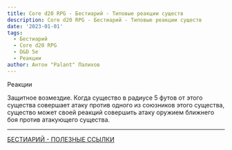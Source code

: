```yaml
---
title: Core d20 RPG - Бестиарий - Типовые реакции существ
description: Core d20 RPG - Бестиарий - Типовые реакции существ
date: '2023-01-01'
tags:
  - Бестиарий
  - Core d20 RPG
  - D&D 5e
  - Реакции
author: Антон "Palant" Палихов
---
```


Реакции

Защитное возмездие. Когда существо в радиусе 5 футов от этого существа совершает атаку против одного из союзников этого существа, существо может своей реакций совершить атаку оружием ближнего боя против атакующего существа.

---

[БЕСТИАРИЙ - ПОЛЕЗНЫЕ ССЫЛКИ](https://cyborgsandmages.com/posts/cored20rpg/bestiary-1)
